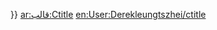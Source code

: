 <includeonly>{{DISPLAYTITLE:{{#if:
{{{1|}}}|{{{1}}}|{{PAGENAME}}
}}</includeonly>
}}<noinclude>{{documentation}}
[[ar:قالب:Ctitle]]
[[en:User:Derekleungtszhei/ctitle]]
</noinclude>